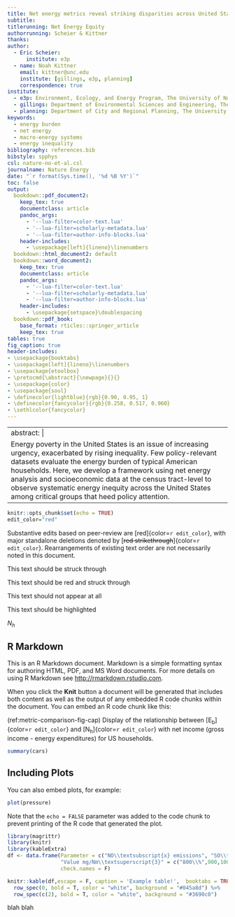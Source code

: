 ---
title: Net energy metrics reveal striking disparities across United States household energy burdens
subtitle: 
titlerunning: Net Energy Equity
authorrunning: Scheier & Kittner
thanks:
author:
  - Eric Scheier:
      institute: e3p
  - name: Noah Kittner
    email: kittner@unc.edu
    institute: [gillings, e3p, planning]
    correspondence: true
institute:
  - e3p: Environment, Ecology, and Energy Program, The University of North Carolina at Chapel Hill
  - gillings: Department of Environmental Sciences and Engineering, The University of North Carolina at Chapel Hill
  - planning: Department of City and Regional Planning, The University of North Carolina at Chapel Hill
keywords:
  - energy burden
  - net energy
  - macro-energy systems
  - energy inequality
bibliography: references.bib
bibstyle: spphys
csl: nature-no-et-al.csl
journalname: Nature Energy
date: "`r format(Sys.time(), '%d %B %Y')`"
toc: false
output:
  bookdown::pdf_document2:
    keep_tex: true
    documentclass: article
    pandoc_args:
      - '--lua-filter=color-text.lua'
      - '--lua-filter=scholarly-metadata.lua'
      - '--lua-filter=author-info-blocks.lua'
    header-includes:
      - \usepackage[left]{lineno}\linenumbers
  bookdown::html_document2: default
  bookdown::word_document2:
    keep_tex: true
    documentclass: article
    pandoc_args:
      - '--lua-filter=color-text.lua'
      - '--lua-filter=scholarly-metadata.lua'
      - '--lua-filter=author-info-blocks.lua'
    header-includes:
      - \usepackage{setspace}\doublespacing
  bookdown::pdf_book:
    base_format: rticles::springer_article
    keep_tex: true
tables: true
fig_caption: true
header-includes:
- \usepackage{booktabs}
- \usepackage[left]{lineno}\linenumbers
- \usepackage{etoolbox}
- \pretocmd{\abstract}{\newpage}{}{}
- \usepackage{color}
- \usepackage{soul}
- \definecolor{lightblue}{rgb}{0.90, 0.95, 1}
- \definecolor{fancycolor}{rgb}{0.258, 0.517, 0.960}
- \sethlcolor{fancycolor}
---


---
abstract: | 
  Energy poverty in the United States is an issue of increasing urgency, exacerbated by rising inequality. Few policy-relevant datasets evaluate the energy burden of typical American households. Here, we develop a framework using net energy analysis and socioeconomic data at the census tract-level to observe systematic energy inequity across the United States among critical groups that heed policy attention.
---


```{r setup, include=FALSE}
knitr::opts_chunk$set(echo = TRUE)
edit_color="red"
```

Substantive edits based on peer-review are [red]{color=`r edit_color`}, with major standalone deletions denoted by [~~red strikethrough~~]{color=`r edit_color`}. Rearrangements of existing text order are not necessarily noted in this document.

[This text should be struck through]{strike="show"}

[[This text should be red and struck through]{strike="show"}]{color="red"}

[This text should not appear at all]{strike="hide"}

[This text should be highlighted]{highlight="TRUE"}

*N~h~*

## R Markdown

This is an R Markdown document. Markdown is a simple formatting syntax for authoring HTML, PDF, and MS Word documents. For more details on using R Markdown see <http://rmarkdown.rstudio.com>.

When you click the **Knit** button a document will be generated that includes both content as well as the output of any embedded R code chunks within the document. You can embed an R code chunk like this:

(ref:metric-comparison-fig-cap) Display of the relationship between [E~b~]{color=`r edit_color`} and [N~h~]{color=`r edit_color`} with net income (gross income - energy expenditures) for US households.

```{r cars}
summary(cars)
```

## Including Plots

You can also embed plots, for example:

```{r pressure, echo=FALSE, fig.cap='(ref:metric-comparison-fig-cap)'}
plot(pressure)
```

Note that the `echo = FALSE` parameter was added to the code chunk to prevent printing of the R code that generated the plot.

```{r}
library(magrittr)
library(knitr)
library(kableExtra)
df <- data.frame(Parameter = c("NO\\textsubscript{x} emissions", "SO\\textsubscript{2} emissions", "CO\\textsubscript{2}     emissions"),
                 "Value mg/Nm\\textsuperscript{3}" = c("800\\%",900,1000),
                 check.names = F)

knitr::kable(df,escape = F, caption = 'Example table!',  booktabs = TRUE, format = "latex") %>% #
  row_spec(0, bold = T, color = "white", background = "#045a8d") %>%
  row_spec(c(2), bold = T, color = "white", background = "#3690c0")
```

blah blah
